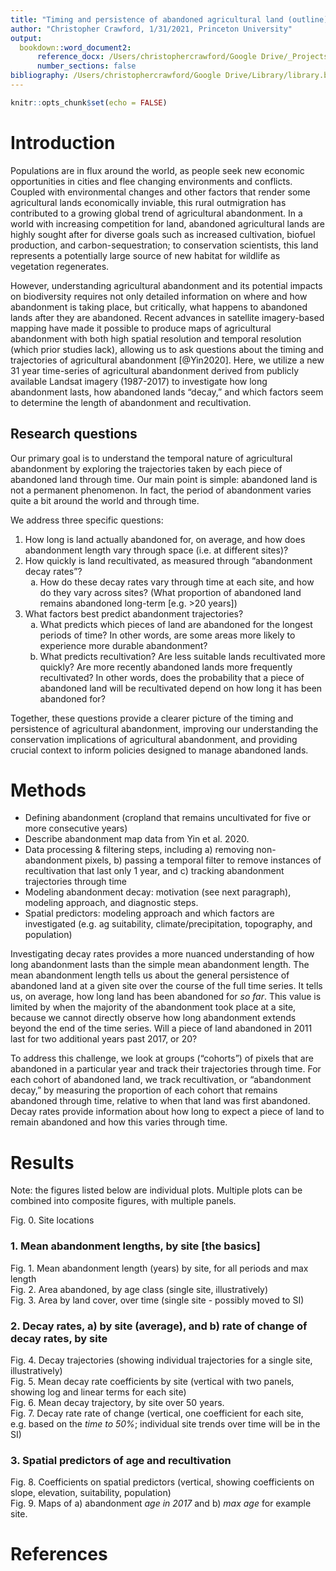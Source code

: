 ```yaml
---
title: "Timing and persistence of abandoned agricultural land (outline)"
author: "Christopher Crawford, 1/31/2021, Princeton University"
output: 
  bookdown::word_document2:
      reference_docx: /Users/christophercrawford/Google Drive/_Projects/writing/scripts/word_style_ref.docx
      number_sections: false
bibliography: /Users/christophercrawford/Google Drive/Library/library.bib
---
```


```r
knitr::opts_chunk$set(echo = FALSE)
```

# Introduction

Populations are in flux around the world, as people seek new economic opportunities in cities and flee changing environments and conflicts.
Coupled with environmental changes and other factors that render some agricultural lands economically inviable, this rural outmigration has contributed to a growing global trend of agricultural abandonment.
In a world with increasing competition for land, abandoned agricultural lands are highly sought after for diverse goals such as increased cultivation, biofuel production, and carbon-sequestration; to conservation scientists, this land represents a potentially large source of new habitat for wildlife as vegetation regenerates.

However, understanding agricultural abandonment and its potential impacts on biodiversity requires not only detailed information on where and how abandonment is taking place, but critically, what happens to abandoned lands after they are abandoned.
Recent advances in satellite imagery-based mapping have made it possible to produce maps of agricultural abandonment with both high spatial resolution and temporal resolution (which prior studies lack), allowing us to ask questions about the timing and trajectories of agricultural abandonment [@Yin2020].
Here, we utilize a new 31 year time-series of agricultural abandonment derived from publicly available Landsat imagery (1987-2017) to investigate how long abandonment lasts, how abandoned lands "decay," and which factors seem to determine the length of abandonment and recultivation.

## Research questions

Our primary goal is to understand the temporal nature of agricultural abandonment by exploring the trajectories taken by each piece of abandoned land through time.
Our main point is simple: abandoned land is not a permanent phenomenon.
In fact, the period of abandonment varies quite a bit around the world and through time.

We address three specific questions:

1. How long is land actually abandoned for, on average, and how does abandonment length vary through space (i.e. at different sites)?
2. How quickly is land recultivated, as measured through "abandonment decay rates"?
    a. How do these decay rates vary through time at each site, and how do they vary across sites? (What proportion of abandoned land remains abandoned long-term [e.g. >20 years])
3. What factors best predict abandonment trajectories?
    a. What predicts which pieces of land are abandoned for the longest periods of time? In other words, are some areas more likely to experience more durable abandonment?
    b. What predicts recultivation? Are less suitable lands recultivated more quickly? Are more recently abandoned lands more frequently recultivated? In other words, does the probability that a piece of abandoned land will be recultivated depend on how long it has been abandoned for?

Together, these questions provide a clearer picture of the timing and persistence of agricultural abandonment, improving our understanding the conservation implications of agricultural abandonment, and providing crucial context to inform policies designed to manage abandoned lands. 

# Methods

- Defining abandonment (cropland that remains uncultivated for five or more consecutive years)
- Describe abandonment map data from Yin et al. 2020.
- Data processing & filtering steps, including a) removing non-abandonment pixels, b) passing a temporal filter to remove instances of recultivation that last only 1 year, and c) tracking abandonment trajectories through time
- Modeling abandonment decay: motivation (see next paragraph), modeling approach, and diagnostic steps.
- Spatial predictors: modeling approach and which factors are investigated (e.g. ag suitability, climate/precipitation, topography, and population)

Investigating decay rates provides a more nuanced understanding of how long abandonment lasts than the simple mean abandonment length.
The mean abandonment length tells us about the general persistence of abandoned land at a given site over the course of the full time series. 
It tells us, on average, how long land has been abandoned for *so far*.
This value is limited by when the majority of the abandonment took place at a site, because we cannot directly observe how long abandonment extends beyond the end of the time series.
Will a piece of land abandoned in 2011 last for two additional years past 2017, or 20?

To address this challenge, we look at groups ("cohorts") of pixels that are abandoned in a particular year and track their trajectories through time.
For each cohort of abandoned land, we track recultivation, or "abandonment decay," by measuring the proportion of each cohort that remains abandoned through time, relative to when that land was first abandoned.
Decay rates provide information about how long to expect a piece of land to remain abandoned and how this varies through time. 

# Results

Note: the figures listed below are individual plots. Multiple plots can be combined into composite figures, with multiple panels.

Fig. 0. Site locations  

### 1. Mean abandonment lengths, by site [the basics]

Fig. 1. Mean abandonment length (years) by site, for all periods and max length  
Fig. 2. Area abandoned, by age class (single site, illustratively)  
Fig. 3. Area by land cover, over time (single site - possibly moved to SI)  

### 2. Decay rates, a) by site (average), and b) rate of change of decay rates, by site

Fig. 4. Decay trajectories (showing individual trajectories for a single site, illustratively)  
Fig. 5. Mean decay rate coefficients by site (vertical with two panels, showing log and linear terms for each site)  
Fig. 6. Mean decay trajectory, by site over 50 years.  
Fig. 7. Decay rate rate of change (vertical, one coefficient for each site, e.g. based on the *time to 50%*; individual site trends over time will be in the SI)  

### 3. Spatial predictors of age and recultivation

Fig. 8. Coefficients on spatial predictors (vertical, showing coefficients on slope, elevation, suitability, population)  
Fig. 9. Maps of a) abandonment *age in 2017* and b) *max age* for example site.  

# References
